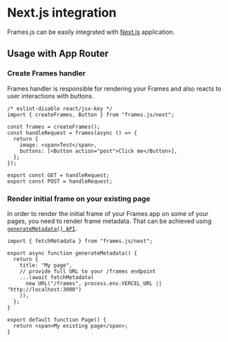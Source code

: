 # Next.js integration

Frames.js can be easily integrated with [Next.js](https://nextjs.org) application.

## Usage with App Router

### Create Frames handler

Frames handler is responsible for rendering your Frames and also reacts to user interactions with buttons.

```tsx [./app/frames/route.tsx]
/* eslint-disable react/jsx-key */
import { createFrames, Button } from "frames.js/next";

const frames = createFrames();
const handleRequest = frames(async () => {
  return {
    image: <span>Test</span>,
    buttons: [<Button action="post">Click me</Button>],
  };
});

export const GET = handleRequest;
export const POST = handleRequest;
```

### Render initial frame on your existing page

In order to render the initial frame of your Frames app on some of your pages, you need to render frame metadata. That can be achieved using [`generateMetadata() API`](https://nextjs.org/docs/app/api-reference/functions/generate-metadata).

```tsx [./app/page.tsx]
import { fetchMetadata } from "frames.js/next";

export async function generateMetadata() {
  return {
    title: "My page",
    // provide full URL to your /frames endpoint
    ...(await fetchMetadata(
      new URL("/frames", process.env.VERCEL_URL || "http://localhost:3000")
    )),
  };
}

export default function Page() {
  return <span>My existing page</span>;
}
```
